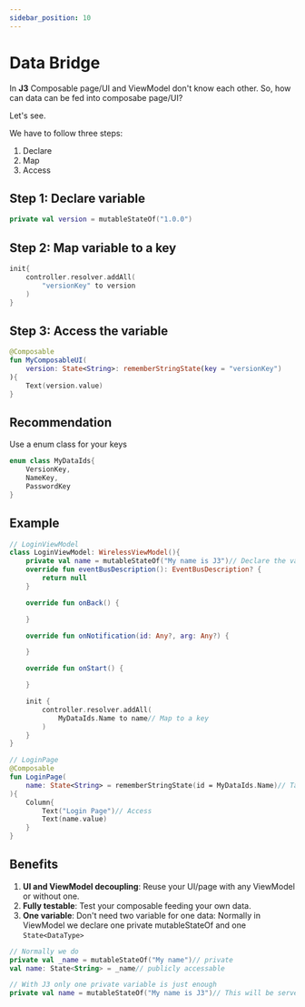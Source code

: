 ```yaml
---
sidebar_position: 10
---
```


# Data Bridge

In **J3** Composable page/UI and ViewModel don't know each other.
So, how can data can be fed into composabe page/UI?

Let's see.

We have to follow three steps:
1. Declare
2. Map
3. Access

## Step 1: Declare variable

```kt
private val version = mutableStateOf("1.0.0")
```

## Step 2: Map variable to a key

```kt
init{
    controller.resolver.addAll(
        "versionKey" to version
    )
}
```

## Step 3: Access the variable

```kt
@Composable
fun MyComposableUI(
    version: State<String>: rememberStringState(key = "versionKey")
){
    Text(version.value)
}
```

## Recommendation

Use a enum class for your keys

```kt
enum class MyDataIds{
    VersionKey,
    NameKey,
    PasswordKey
}
```

## Example

```kt
// LoginViewModel
class LoginViewModel: WirelessViewModel(){
    private val name = mutableStateOf("My name is J3")// Declare the variable
    override fun eventBusDescription(): EventBusDescription? {
        return null
    }

    override fun onBack() {

    }

    override fun onNotification(id: Any?, arg: Any?) {

    }

    override fun onStart() {

    }

    init {
        controller.resolver.addAll(
            MyDataIds.Name to name// Map to a key
        )
    }
}

// LoginPage
@Composable
fun LoginPage(
    name: State<String> = rememberStringState(id = MyDataIds.Name)// Take in parameter or wherever you want
){
    Column{
        Text("Login Page")// Access
        Text(name.value)
    }
}
```

## Benefits

1. **UI and ViewModel decoupling**: Reuse your UI/page with any ViewModel or without one.
2. **Fully testable**: Test your composable feeding your own data.
3. **One variable**: Don't need two variable for one data: Normally in ViewModel we declare one private mutableStateOf and one `State<DataType>`
```kt
// Normally we do
private val _name = mutableStateOf("My name")// private
val name: State<String> = _name// publicly accessable

// With J3 only one private variable is just enough
private val name = mutableStateOf("My name is J3")// This will be served as State<String> when required
```
